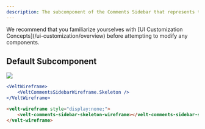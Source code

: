 ```yaml
---
description: The subcomponent of the Comments Sidebar that represents the Skeleton loader that appears when the Sidebar is first loading.
---
```


<Note>
We recommend that you familiarize yourselves with [UI Customization Concepts](/ui-customization/overview) before attempting to modify any components.
</Note>



## Default Subcomponent

![](/images/customization/sidebar-skeleton.png)

<RequestExample>

```jsx React / Next.js
<VeltWireframe>
    <VeltCommentsSidebarWireframe.Skeleton />
</VeltWireframe>
```

```HTML HTML
<velt-wireframe style="display:none;">
    <velt-comments-sidebar-skeleton-wireframe></velt-comments-sidebar-skeleton-wireframe>
</velt-wireframe>
```

</RequestExample>

